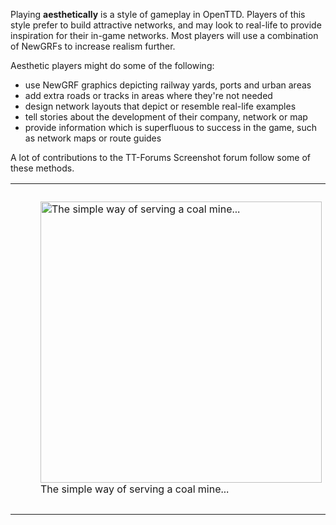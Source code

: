{{en/Incomplete}}

{{en/Manual/Navigation}}

Playing '''aesthetically''' is a style of gameplay in OpenTTD. Players of this style prefer to build attractive networks, and may look to real-life to provide inspiration for their in-game networks. Most players will use a combination of NewGRFs to increase realism further.

Aesthetic players might do some of the following:

* use NewGRF graphics depicting railway yards, ports and urban areas 
* add extra roads or tracks in areas where they're not needed
* design network layouts that depict or resemble real-life examples
* tell stories about the development of their company, network or map
* provide information which is superfluous to success in the game, such as network maps or route guides

A lot of contributions to the TT-Forums Screenshot forum follow some of these methods.

{| align="center"
|style="background:none; border:0px"| [[File:en/Community/Play Style/Aes title standard.png|450px|thumb|center|The simple way of serving a coal mine...]]
|style="background:none; border:0px"| [[File:en/Community/Play Style/Aes title built.png|450px|thumb|center|... And what an aesthetic player might do using NewGRF stations and objects]]
|}

{{en/Community/Play Style/Aesthetics}}